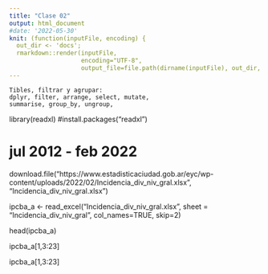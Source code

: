 ```yaml
---
title: "Clase 02"
output: html_document
#date: '2022-05-30'
knit: (function(inputFile, encoding) {
  out_dir <- 'docs';
  rmarkdown::render(inputFile,
                    encoding="UTF-8",
                    output_file=file.path(dirname(inputFile), out_dir, 'clase02.html')) })
---
```


```
Tibles, filtrar y agrupar:
dplyr, filter, arrange, select, mutate,
summarise, group_by, ungroup,
```

library(readxl)
#install.packages("readxl")

# jul 2012 - feb 2022
download.file("https://www.estadisticaciudad.gob.ar/eyc/wp-content/uploads/2022/02/Incidencia_div_niv_gral.xlsx", "Incidencia_div_niv_gral.xlsx")

ipcba_a <- read_excel("Incidencia_div_niv_gral.xlsx", sheet = "Incidencia_div_niv_gral", col_names=TRUE, skip=2)

head(ipcba_a)

ipcba_a[1,3:23]

ipcba_a[1,3:23]
